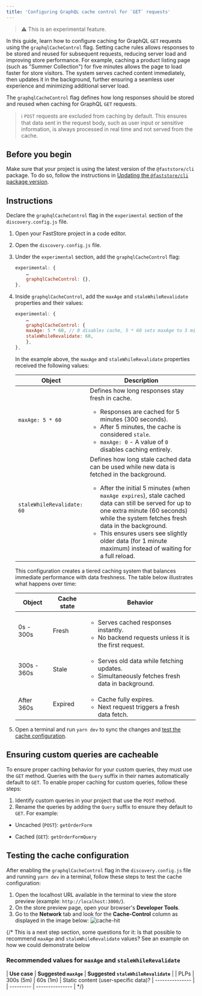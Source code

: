 ```yaml
---
title: 'Configuring GraphQL cache control for `GET` requests'
---
```


> ⚠ This is an experimental feature.

In this guide, learn how to configure caching for GraphQL `GET` requests using the `graphqlCacheControl` flag. Setting cache rules allows responses to be stored and reused for subsequent requests, reducing server load and improving store performance. For example, caching a product listing page (such as "Summer Collection") for five minutes allows the page to load faster for store visitors. The system serves cached content immediately, then updates it in the background, further ensuring a seamless user experience and minimizing additional server load.

The `graphqlCacheControl` flag defines how long responses should be stored and reused when caching for GraphQL `GET` requests.

> ℹ `POST` requests are excluded from caching by default. This ensures that data sent in the request body, such as user input or sensitive information, is always processed in real time and not served from the cache.

## Before you begin

Make sure that your project is using the latest version of the `@faststore/cli` package. To do so, follow the instructions in [Updating the `@faststore/cli` package version](https://developers.vtex.com/docs/guides/faststore/project-structure-updating-the-cli-package-version).

## Instructions

Declare the `graphqlCacheControl` flag in the `experimental` section of the `discovery.config.js` file.

1. Open your FastStore project in a code editor.
2. Open the `discovery.config.js` file.
3. Under the `experimental` section, add the `graphqlCacheControl` flag:

    ```js discovery.config.js
    experimental: {
        …
        graphqlCacheControl: {},
    },
    ```

4. Inside `graphqlCacheControl`, add the `maxAge` and `staleWhileRevalidate` properties and their values:

    ```js discovery.config.js
    experimental: {
        …
        graphqlCacheControl: {
        maxAge: 5 * 60, // 0 disables cache, 5 * 60 sets maxAge to 5 minutes.
        staleWhileRevalidate: 60,
        },
    },
    ```

    In the example above, the `maxAge` and `staleWhileRevalidate` properties received the following values:

    | Object    | Description     |
    | --------- | --------------- |
    | `maxAge: 5 * 60` | Defines how long responses stay fresh in cache. <ul><li>Responses are cached for 5 minutes (300 seconds).</li><li>After 5 minutes, the cache is considered `stale`.</li><li>`maxAge: 0` - A value of `0` disables caching entirely.</li></ul> |
    | `staleWhileRevalidate: 60` | Defines how long stale cached data can be used while new data is fetched in the background. <ul><li>After the initial 5 minutes (when `maxAge expires`), stale cached data can still be served for up to one extra minute (60 seconds) while the system fetches fresh data in the background.</li><li>This ensures users see slightly older data (for 1 minute maximum) instead of waiting for a full reload.</li></ul> |

    This configuration creates a tiered caching system that balances immediate performance with data freshness. The table below illustrates what happens over time:

    | **Object** | **Cache state** | **Behavior** |
    | ------ | ----------- | -------- |
    | 0s - 300s  | Fresh | <ul><li>Serves cached responses instantly.</li><li>No backend requests unless it is the first request.</li></ul> |
    | 300s - 360s  | Stale | <ul><li>Serves old data while fetching updates.</li><li>Simultaneously fetches fresh data in background.</li></ul> |
    | After 360s  | Expired | <ul><li>Cache fully expires.</li><li>Next request triggers a fresh data fetch.</li></ul> |

5. Open a terminal and run `yarn dev` to sync the changes and [test the cache configuration](#testing-the-cache-configuration).

## Ensuring custom queries are cacheable

To ensure proper caching behavior for your custom queries, they must use the `GET` method. Queries with the `Query` suffix in their names automatically default to `GET`. To enable proper caching for custom queries, follow these steps:

1. Identify custom queries in your project that use the `POST` method.
2. Rename the queries by adding the `Query` suffix to ensure they default to `GET`. For example:

- Uncached (`POST`): `getOrderForm`

- Cached (`GET`): `getOrderFormQuery`

## Testing the cache configuration

After enabling the `graphqlCacheControl` flag in the `discovery.config.js` file and running `yarn dev` in a terminal, follow these steps to test the cache configuration:

1. Open the localhost URL available in the terminal to view the store preview (example: `http://localhost:3000/`).
2. On the store preview page, open your browser's **Developer Tools**.
3. Go to the **Network** tab and look for the **Cache-Control** column as displayed in the image below:
   ![cache-hit](https://vtexhelp.vtexassets.com/assets/docs/src/graphql-cache-control-flag-localhost___70d2f2c3fbf40846180c7c0ed11d16f0.png)

{/* This is a next step section, some questions for it: Is that possible to recommend `maxAge` and `staleWhileRevalidate` values? See an example on how we could demonstrate below
### Recommended values for `maxAge` and `staleWhileRevalidate`

| **Use case** | **Suggested `maxAge`** | **Suggested `staleWhileRevalidate`** |
| PLPs | 300s (5m) | 60s (1m)
| Static content (user-specific data)? | --------------- |
| --------- | --------------- | */}
